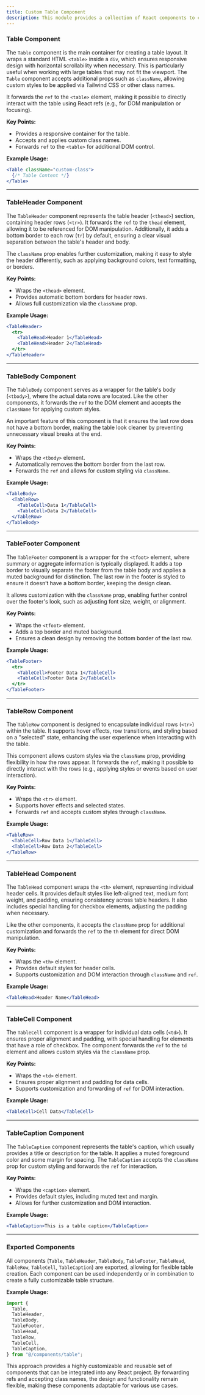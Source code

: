 ```yaml
---
title: Custom Table Component
description: This module provides a collection of React components to construct flexible and customizable tables with clean, reusable code. It leverages `React.forwardRef` to allow better control over DOM elements and the utility function `cn` for conditional class name handling, promoting clean and dynamic styling across components. These components aim to simplify table creation while providing flexibility for customization. Below is a detailed breakdown of each component:
---
```


### Table Component

The `Table` component is the main container for creating a table layout. It wraps a standard HTML `<table>` inside a `div`, which ensures responsive design with horizontal scrollability when necessary. This is particularly useful when working with large tables that may not fit the viewport. The `Table` component accepts additional props such as `className`, allowing custom styles to be applied via Tailwind CSS or other class names. 

It forwards the `ref` to the `<table>` element, making it possible to directly interact with the table using React refs (e.g., for DOM manipulation or focusing).

**Key Points:**
- Provides a responsive container for the table.
- Accepts and applies custom class names.
- Forwards `ref` to the `<table>` for additional DOM control.

**Example Usage:**
```jsx 
<Table className="custom-class">
  {/* Table Content */}
</Table>
```

---

### TableHeader Component

The `TableHeader` component represents the table header (`<thead>`) section, containing header rows (`<tr>`). It forwards the `ref` to the `thead` element, allowing it to be referenced for DOM manipulation. Additionally, it adds a bottom border to each row (`tr`) by default, ensuring a clear visual separation between the table's header and body.

The `className` prop enables further customization, making it easy to style the header differently, such as applying background colors, text formatting, or borders.

**Key Points:**
- Wraps the `<thead>` element.
- Provides automatic bottom borders for header rows.
- Allows full customization via the `className` prop.

**Example Usage:**
```jsx
<TableHeader>
  <tr>
    <TableHead>Header 1</TableHead>
    <TableHead>Header 2</TableHead>
  </tr>
</TableHeader>
```

---

### TableBody Component

The `TableBody` component serves as a wrapper for the table's body (`<tbody>`), where the actual data rows are located. Like the other components, it forwards the `ref` to the DOM element and accepts the `className` for applying custom styles.

An important feature of this component is that it ensures the last row does not have a bottom border, making the table look cleaner by preventing unnecessary visual breaks at the end.

**Key Points:**
- Wraps the `<tbody>` element.
- Automatically removes the bottom border from the last row.
- Forwards the `ref` and allows for custom styling via `className`.

**Example Usage:**
```jsx
<TableBody>
  <TableRow>
    <TableCell>Data 1</TableCell>
    <TableCell>Data 2</TableCell>
  </TableRow>
</TableBody>
```

---

### TableFooter Component

The `TableFooter` component is a wrapper for the `<tfoot>` element, where summary or aggregate information is typically displayed. It adds a top border to visually separate the footer from the table body and applies a muted background for distinction. The last row in the footer is styled to ensure it doesn’t have a bottom border, keeping the design clean.

It allows customization with the `className` prop, enabling further control over the footer's look, such as adjusting font size, weight, or alignment.

**Key Points:**
- Wraps the `<tfoot>` element.
- Adds a top border and muted background.
- Ensures a clean design by removing the bottom border of the last row.

**Example Usage:**
```jsx
<TableFooter>
  <tr>
    <TableCell>Footer Data 1</TableCell>
    <TableCell>Footer Data 2</TableCell>
  </tr>
</TableFooter>
```

---

### TableRow Component

The `TableRow` component is designed to encapsulate individual rows (`<tr>`) within the table. It supports hover effects, row transitions, and styling based on a "selected" state, enhancing the user experience when interacting with the table.

This component allows custom styles via the `className` prop, providing flexibility in how the rows appear. It forwards the `ref`, making it possible to directly interact with the rows (e.g., applying styles or events based on user interaction).

**Key Points:**
- Wraps the `<tr>` element.
- Supports hover effects and selected states.
- Forwards `ref` and accepts custom styles through `className`.

**Example Usage:**
```jsx
<TableRow>
  <TableCell>Row Data 1</TableCell>
  <TableCell>Row Data 2</TableCell>
</TableRow>
```

---

### TableHead Component

The `TableHead` component wraps the `<th>` element, representing individual header cells. It provides default styles like left-aligned text, medium font weight, and padding, ensuring consistency across table headers. It also includes special handling for checkbox elements, adjusting the padding when necessary.

Like the other components, it accepts the `className` prop for additional customization and forwards the `ref` to the `th` element for direct DOM manipulation.

**Key Points:**
- Wraps the `<th>` element.
- Provides default styles for header cells.
- Supports customization and DOM interaction through `className` and `ref`.

**Example Usage:**
```jsx
<TableHead>Header Name</TableHead>
```

---

### TableCell Component

The `TableCell` component is a wrapper for individual data cells (`<td>`). It ensures proper alignment and padding, with special handling for elements that have a role of checkbox. The component forwards the `ref` to the `td` element and allows custom styles via the `className` prop.

**Key Points:**
- Wraps the `<td>` element.
- Ensures proper alignment and padding for data cells.
- Supports customization and forwarding of `ref` for DOM interaction.

**Example Usage:**
```jsx
<TableCell>Cell Data</TableCell>
```

---

### TableCaption Component

The `TableCaption` component represents the table's caption, which usually provides a title or description for the table. It applies a muted foreground color and some margin for spacing. The `TableCaption` accepts the `className` prop for custom styling and forwards the `ref` for interaction.

**Key Points:**
- Wraps the `<caption>` element.
- Provides default styles, including muted text and margin.
- Allows for further customization and DOM interaction.

**Example Usage:**
```jsx
<TableCaption>This is a table caption</TableCaption>
```

---

### Exported Components

All components (`Table`, `TableHeader`, `TableBody`, `TableFooter`, `TableHead`, `TableRow`, `TableCell`, `TableCaption`) are exported, allowing for flexible table creation. Each component can be used independently or in combination to create a fully customizable table structure.

**Example Usage:**
```js
import {
  Table,
  TableHeader,
  TableBody,
  TableFooter,
  TableHead,
  TableRow,
  TableCell,
  TableCaption,
} from "@/components/table";
```

This approach provides a highly customizable and reusable set of components that can be integrated into any React project. By forwarding refs and accepting class names, the design and functionality remain flexible, making these components adaptable for various use cases.
